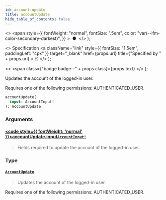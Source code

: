 ```yaml
---
id: account-update
title: accountUpdate
hide_table_of_contents: false
---
```


  <>
    <span
      style={{
        fontWeight: "normal",
        fontSize: ".5em",
        color: "var(--ifm-color-secondary-darkest)",
      }}
    >
      &nbsp;●&nbsp;
    </span>
  </>
);

  <>
    Specification
    <a
      className="link"
      style={{ fontSize: "1.5em", paddingLeft: "4px" }}
      target="\_blank"
      href={props.url}
      title={"Specified by " + props.url}
    >
      ⎘
    </a>
  </>
);

  <>
    <span class={"badge badge--" + props.class}>{props.text}</span>
  </>
);

Updates the account of the logged-in user.

Requires one of the following permissions: AUTHENTICATED_USER.

```graphql
accountUpdate(
  input: AccountInput!
): AccountUpdate
```

### Arguments

#### [<code style={{ fontWeight: 'normal' }}>accountUpdate.<b>input</b></code>](#)<Bullet />[`AccountInput!`](../../api-reference/inputs/account-input) <Badge class="secondary" text="non-null"/> <Badge class="secondary" text="input"/>

> Fields required to update the account of the logged-in user.

### Type

#### [`AccountUpdate`](../../api-reference/objects/account-update) <Badge class="secondary" text="object"/>

> Updates the account of the logged-in user.

Requires one of the following permissions: AUTHENTICATED_USER.

>
